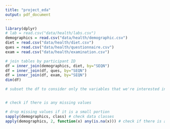 ```yaml
---
title: "project_eda"
output: pdf_document
---
```


```r
library(dplyr)
# lab = read.csv("data/health/labs.csv")
demographics = read.csv("data/health/demographic.csv")
diet = read.csv("data/health/diet.csv")
ques = read.csv("data/health/questionnaire.csv")
exam = read.csv("data/health/examination.csv")

# join tables by participant ID
df = inner_join(demographics, diet, by="SEQN")
df = inner_join(df, ques, by="SEQN")
df = inner_join(df, exam, by="SEQN")
dim(df)

# subset the df to consider only the variables that we're interested in


# check if there is any missing values

# drop missing values if it is a small portion
sapply(demographics, class) # check data classes
apply(demographics, 2, function(x) any(is.na(x))) # check if there is any missing data
```




